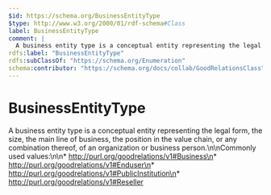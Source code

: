 ```yaml
---
$id: https://schema.org/BusinessEntityType
$type: http://www.w3.org/2000/01/rdf-schema#Class
label: BusinessEntityType
comment: |
  A business entity type is a conceptual entity representing the legal form, the size, the main line of business, the position in the value chain, or any combination thereof, of an organization or business person.\n\nCommonly used values:\n\n* http://purl.org/goodrelations/v1#Business\n* http://purl.org/goodrelations/v1#Enduser\n* http://purl.org/goodrelations/v1#PublicInstitution\n* http://purl.org/goodrelations/v1#Reseller
rdfs:label: "BusinessEntityType"
rdfs:subClassOf: "https://schema.org/Enumeration"
schema:contributor: "https://schema.org/docs/collab/GoodRelationsClass"
---
```


# BusinessEntityType

A business entity type is a conceptual entity representing the legal form, the size, the main line of business, the position in the value chain, or any combination thereof, of an organization or business person.\n\nCommonly used values:\n\n* http://purl.org/goodrelations/v1#Business\n* http://purl.org/goodrelations/v1#Enduser\n* http://purl.org/goodrelations/v1#PublicInstitution\n* http://purl.org/goodrelations/v1#Reseller

